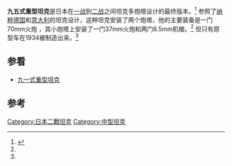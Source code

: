 {{expand|time=2013-09-02T01:19:27+00:00}}
{{refimprove|time=2013-09-02T01:19:27+00:00}}
{{Infobox Weapon
|name= 九五式重型坦克
|image=Image:Type_95_Heavy_Tank_01.jpg
|image_size=250px
|caption= 九五式重型坦克
|origin= {{Flag icon|日本}} 日本
|type= 重型坦克
|is_vehicle=yes
|length= 6.47 m (21.25 ft.)
|width= 2.69 m (8.8 ft.)
|height= 2.89 m (9.5 ft.)
|weight=26 吨
|suspension= 葉片彈簧式
|speed= 22 km/h (13.7 mph)
|vehicle_range=110 km
|primary_armament= {{link-ja|九四式70mm戰車砲|九四式七糎戦車砲}}
|secondary_armament= {{link-ja|九四式37mm戰車砲|九四式三十七粍戦車砲}}, 6.5mm輕機槍×2
|armour= 12-35mm
|engine={{link-en|BMW IV|BMW IV}} 水冷直列6[[汽缸|汽缸]][[汽油引擎|汽油引擎]]
|engine_power= 290馬力（1600轉/分時）
|pw_ratio=
|crew= 5
}}

'''九五式重型坦克'''是日本在[[一战|一战]]到[[二战|二战]]之间坦克多炮塔设计的最终版本。<ref name="Mailer">{{Cite web |url=http://mailer.fsu.edu/~akirk/tanks/japan/japan-tank.html |title=Mailer Education - Japanese tanks |accessdate=12 February 2008 |archive-date=2012-02-28 |archive-url=https://www.webcitation.org/65ndryz8c?url=http://mailer.fsu.edu/~akirk/tanks/japan/japan-tank.html |dead-url=no }}</ref> 参照了[[纳粹德国|纳粹德国]]和[[意大利|意大利]]的坦克设计，这种坦克安装了两个炮塔，他的主要装备是一门70mm火炮 ，其小炮塔上安装了一门37mm火炮和两门6.5mm机槍。<ref name="Mailer"/> 但只有原型车在1934被制造出来。<ref name="Mailer"/>

== 参看 ==
*[[九一式重型坦克|九一式重型坦克]]

==参考==
{{Reflist}}
{{WWIIJapaneseAFVs}}

[[Category:日本二戰坦克|Category:日本二戰坦克]]
[[Category:中型坦克|Category:中型坦克]]